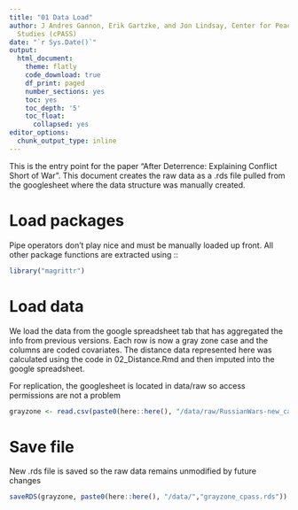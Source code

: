 ```yaml
---
title: "01 Data Load"
author: J Andres Gannon, Erik Gartzke, and Jon Lindsay, Center for Peace and Security
  Studies (cPASS)
date: "`r Sys.Date()`"
output:
  html_document:
    theme: flatly
    code_download: true
    df_print: paged
    number_sections: yes
    toc: yes
    toc_depth: '5'
    toc_float:
      collapsed: yes
editor_options:
  chunk_output_type: inline
---
```

<style>
    body .main-container {
        max-width: 100%;
    }
</style>

This is the entry point for the paper "After Deterrence: Explaining Conflict Short of War". This document creates the raw data as a .rds file pulled from the googlesheet where the data structure was manually created.

# Load packages
Pipe operators don't play nice and must be manually loaded up front. All other package functions are extracted using ::
```r
library("magrittr")
```

# Load data
We load the data from the google spreadsheet tab that has aggregated the info from previous versions. Each row is now a gray zone case and the columns are coded covariates. The distance data represented here was calculated using the code in 02_Distance.Rmd and then imputed into the google spreadsheet.

For replication, the googlesheet is located in data/raw so access permissions are not a problem
```r
grayzone <- read.csv(paste0(here::here(), "/data/raw/RussianWars-new_cases.csv"))
```
# Save file
New .rds file is saved so the raw data remains unmodified by future changes
```r
saveRDS(grayzone, paste0(here::here(), "/data/","grayzone_cpass.rds"))
```
